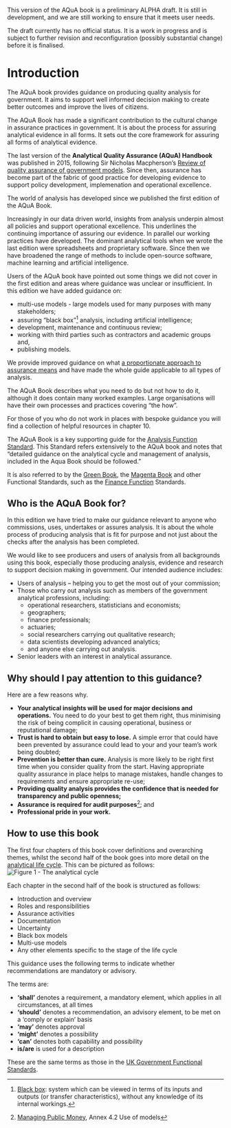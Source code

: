 ::: {.callout-important}
This version of the AQuA book is a preliminary ALPHA draft.  It is still in development, and we are still working to ensure that it meets user needs. 

The draft currently has no official status. It is a work in progress and is subject to further revision and reconfiguration (possibly substantial change) before it is finalised. 
:::
# Introduction

The AQuA book provides guidance on producing quality analysis for government. It aims to support well informed decision making to create better outcomes and improve the lives of citizens.

The AQuA Book has made a significant contribution to the cultural change in assurance practices in government.  It is about the process for assuring analytical evidence in all forms. It sets out the core framework for assuring all forms of analytical evidence. 

The last version of the **Analytical Quality Assurance (AQuA) Handbook** was published in 2015, following Sir Nicholas Macpherson's [Review of quality assurance of government models](https://www.gov.uk/government/publications/review-of-quality-assurance-of-government-models). Since then, assurance has become part of the fabric of good practice for developing evidence to support policy development, implemenation and operational excellence. 

The world of analysis has developed since we published the first edition of the AQuA Book. 

Increasingly in our data driven world, insights from analysis underpin almost all policies and support operational excellence. This underlines the continuing importance of assuring our evidence. In parallel our working practices have developed. The dominant analytical tools when we wrote the last edition were spreadsheets and proprietary software. Since then we have broadened the range of methods to include open-source software, machine learning and artificial intelligence.  

Users of the AQuA book have pointed out some things we did not cover in the first edition and areas where guidance was unclear or insufficient. In this edition we have added guidance on:  

* multi-use models - large models used for many purposes with many stakeholders;  
* assuring "black box"[^1] analysis, including artificial intelligence;  
* development, maintenance and continuous review;  
* working with third parties such as contractors and academic groups and,  
* publishing models.  

We provide improved guidance on what [a proportionate approach to assurance means](https://best-practice-and-impact.github.io/aqua_book_revision/proportionality.html) and have made the whole guide applicable to all types of analysis.

The AQuA Book describes what you need to do but not how to do it, although it does contain many worked examples. Large organisations will have their own processes and practices covering “the how”. 

For those of you who do not work in places with bespoke guidance you will find a collection of helpful resources in chapter 10.

The AQuA Book is a key supporting guide for the [Analysis Function Standard](https://www.gov.uk/government/publications/government-analysis-functional-standard--2). This Standard refers extensively to the AQuA book and notes that "detailed guidance on the analytical cycle and management of analysis, included in the Aqua Book should be followed."

It is also referred to by the [Green Book](https://www.gov.uk/government/publications/the-green-book-appraisal-and-evaluation-in-central-government/the-green-book-2020), the [Magenta Book](https://www.gov.uk/government/publications/the-magenta-book) and other Functional Standards, such as the [Finance Function](https://www.gov.uk/government/publications/government-finance-standards-page) Standards. 


## Who is the AQuA Book for?

In this edition we have tried to make our guidance relevant to anyone who commissions, uses, undertakes or assures analysis. It is about the whole process of producing analysis that is fit for purpose and not just about the checks after the analysis has been completed. 

We would like to see producers and users of analysis from all backgrounds using this book, especially those producing analysis, evidence and research to support decision making in government. Our intended audience includes:  

* Users of analysis – helping you to get the most out of your commission; 
* Those who carry out analysis such as members of the government analytical professions, including:
  + operational researchers, statisticians and economists;
  + geographers;
  + finance professionals;
  + actuaries;
  + social researchers carrying out qualitative research;
  + data scientists developing advanced analytics;
  + and anyone else carrying out analysis. 
* Senior leaders with an interest in analytical assurance.  

## Why should I pay attention to this guidance? 

Here are a few reasons why.

* **Your analytical insights will be used for major decisions and operations.** You need to do your best to get them right, thus minimising the risk of being complicit in causing operational, business or reputational damage; 
* **Trust is hard to obtain but easy to lose.** A simple error that could have been prevented by assurance could lead to your and your team’s work being doubted; 
* **Prevention is better than cure.** Analysis is more likely to be right first time when you consider quality from the start. Having appropriate quality assurance in place helps to manage mistakes, handle changes to requirements and ensure appropriate re-use; 
* **Providing quality analysis provides the confidence that is needed for transparency and public openness;** 
* **Assurance is required for audit purposes**[^2]; and  
* **Professional pride in your work.** 

## How to use this book

The first four chapters of this book cover definitions and overarching themes, whilst the second half of the book goes into more detail on the [analytical life cycle](analytical_lifecycle.qmd). This can be pictured as follows:
![Figure 1 - The analytical cycle](analytical_lifecycle.jpg){fig-alt="This diagram shows the cycle of activities that make up a typical analytical workflow and shows how these map to the chapters of the AQuA Book. The cycle moves from the start point to engagement and scoping, then design, analysis and finally delivery and communication. After the final stage the cycle either ends at sign off or returns to the engagement and scoping stage. The figure explains that the cycle is often iterative."}

Each chapter in the second half of the book is structured as follows:

* Introduction and overview
* Roles and responsibilities 
* Assurance activities
* Documentation
* Uncertainty
* Black box models 
* Multi-use models
* Any other elements specific to the stage of the life cycle

This guidance uses the following terms to indicate whether recommendations are mandatory or advisory.  

The terms are:  

* **‘shall’** denotes a requirement, a mandatory element, which applies in all circumstances, at all times 
* **‘should’** denotes a recommendation, an advisory element, to be met on a ‘comply or explain’ basis 
* **‘may’** denotes approval 
* **‘might’** denotes a possibility 
* **‘can’** denotes both capability and possibility 
* **is/are** is used for a description 

These are the same terms as those in the [UK Government Functional Standards](https://www.gov.uk/government/collections/functional-standards). 

[^1]: [Black box](https://en.wikipedia.org/wiki/Black_box): system which can be viewed in terms of its inputs and outputs (or transfer characteristics), without any knowledge of its internal workings.
[^2]: [Managing Public Money](https://www.gov.uk/government/publications/managing-public-money ), Annex 4.2 Use of models 
